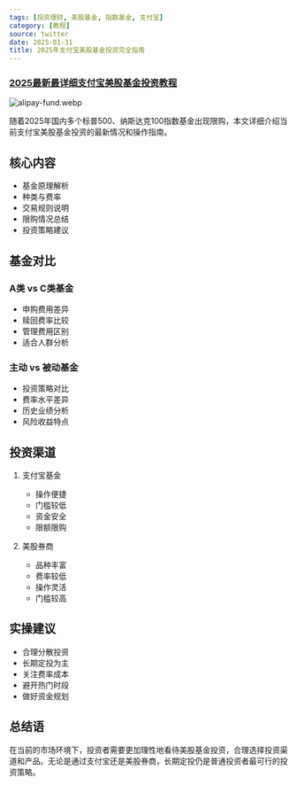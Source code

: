 ```yaml
---
tags: [投资理财, 美股基金, 指数基金, 支付宝]
category: [教程]
source: twitter
date: 2025-01-31
title: 2025年支付宝美股基金投资完全指南
---
```


### [2025最新最详细支付宝美股基金投资教程](https://twitter-thread.com/t/1882409515930550744)

![alipay-fund.webp](https://img.mengpeng.tech/i/2025/02/07/67a5ecf70053d.webp)

随着2025年国内多个标普500、纳斯达克100指数基金出现限购，本文详细介绍当前支付宝美股基金投资的最新情况和操作指南。

## 核心内容

- 基金原理解析
- 种类与费率
- 交易规则说明
- 限购情况总结
- 投资策略建议

## 基金对比

### A类 vs C类基金
- 申购费用差异
- 赎回费率比较
- 管理费用区别
- 适合人群分析

### 主动 vs 被动基金
- 投资策略对比
- 费率水平差异
- 历史业绩分析
- 风险收益特点

## 投资渠道

1. 支付宝基金
   - 操作便捷
   - 门槛较低
   - 资金安全
   - 限额限购

2. 美股券商
   - 品种丰富
   - 费率较低
   - 操作灵活
   - 门槛较高

## 实操建议

- 合理分散投资
- 长期定投为主
- 关注费率成本
- 避开热门时段
- 做好资金规划

## 总结语

在当前的市场环境下，投资者需要更加理性地看待美股基金投资，合理选择投资渠道和产品。无论是通过支付宝还是美股券商，长期定投仍是普通投资者最可行的投资策略。 